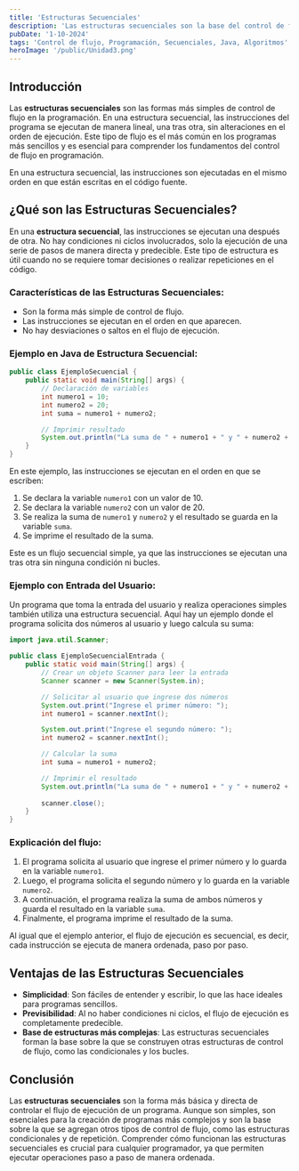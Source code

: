 ---
title: 'Estructuras Secuenciales'
description: 'Las estructuras secuenciales son la base del control de flujo en programación.'
pubDate: '1-10-2024'
tags: 'Control de flujo, Programación, Secuenciales, Java, Algoritmos'
heroImage: '/public/Unidad3.png'
---

## Introducción

Las **estructuras secuenciales** son las formas más simples de control de flujo en la programación. En una estructura secuencial, las instrucciones del programa se ejecutan de manera lineal, una tras otra, sin alteraciones en el orden de ejecución. Este tipo de flujo es el más común en los programas más sencillos y es esencial para comprender los fundamentos del control de flujo en programación.

En una estructura secuencial, las instrucciones son ejecutadas en el mismo orden en que están escritas en el código fuente.

## ¿Qué son las Estructuras Secuenciales?

En una **estructura secuencial**, las instrucciones se ejecutan una después de otra. No hay condiciones ni ciclos involucrados, solo la ejecución de una serie de pasos de manera directa y predecible. Este tipo de estructura es útil cuando no se requiere tomar decisiones o realizar repeticiones en el código.

### Características de las Estructuras Secuenciales:

- Son la forma más simple de control de flujo.
- Las instrucciones se ejecutan en el orden en que aparecen.
- No hay desviaciones o saltos en el flujo de ejecución.

### Ejemplo en Java de Estructura Secuencial:

```java
public class EjemploSecuencial {
    public static void main(String[] args) {
        // Declaración de variables
        int numero1 = 10;
        int numero2 = 20;
        int suma = numero1 + numero2;

        // Imprimir resultado
        System.out.println("La suma de " + numero1 + " y " + numero2 + " es: " + suma);
    }
}
```

En este ejemplo, las instrucciones se ejecutan en el orden en que se escriben:

1. Se declara la variable `numero1` con un valor de 10.
2. Se declara la variable `numero2` con un valor de 20.
3. Se realiza la suma de `numero1` y `numero2` y el resultado se guarda en la variable `suma`.
4. Se imprime el resultado de la suma.

Este es un flujo secuencial simple, ya que las instrucciones se ejecutan una tras otra sin ninguna condición ni bucles.

### Ejemplo con Entrada del Usuario:

Un programa que toma la entrada del usuario y realiza operaciones simples también utiliza una estructura secuencial. Aquí hay un ejemplo donde el programa solicita dos números al usuario y luego calcula su suma:

```java
import java.util.Scanner;

public class EjemploSecuencialEntrada {
    public static void main(String[] args) {
        // Crear un objeto Scanner para leer la entrada
        Scanner scanner = new Scanner(System.in);

        // Solicitar al usuario que ingrese dos números
        System.out.print("Ingrese el primer número: ");
        int numero1 = scanner.nextInt();

        System.out.print("Ingrese el segundo número: ");
        int numero2 = scanner.nextInt();

        // Calcular la suma
        int suma = numero1 + numero2;

        // Imprimir el resultado
        System.out.println("La suma de " + numero1 + " y " + numero2 + " es: " + suma);
        
        scanner.close();
    }
}
```

### Explicación del flujo:

1. El programa solicita al usuario que ingrese el primer número y lo guarda en la variable `numero1`.
2. Luego, el programa solicita el segundo número y lo guarda en la variable `numero2`.
3. A continuación, el programa realiza la suma de ambos números y guarda el resultado en la variable `suma`.
4. Finalmente, el programa imprime el resultado de la suma.

Al igual que el ejemplo anterior, el flujo de ejecución es secuencial, es decir, cada instrucción se ejecuta de manera ordenada, paso por paso.

## Ventajas de las Estructuras Secuenciales

- **Simplicidad**: Son fáciles de entender y escribir, lo que las hace ideales para programas sencillos.
- **Previsibilidad**: Al no haber condiciones ni ciclos, el flujo de ejecución es completamente predecible.
- **Base de estructuras más complejas**: Las estructuras secuenciales forman la base sobre la que se construyen otras estructuras de control de flujo, como las condicionales y los bucles.

## Conclusión

Las **estructuras secuenciales** son la forma más básica y directa de controlar el flujo de ejecución de un programa. Aunque son simples, son esenciales para la creación de programas más complejos y son la base sobre la que se agregan otros tipos de control de flujo, como las estructuras condicionales y de repetición. Comprender cómo funcionan las estructuras secuenciales es crucial para cualquier programador, ya que permiten ejecutar operaciones paso a paso de manera ordenada.